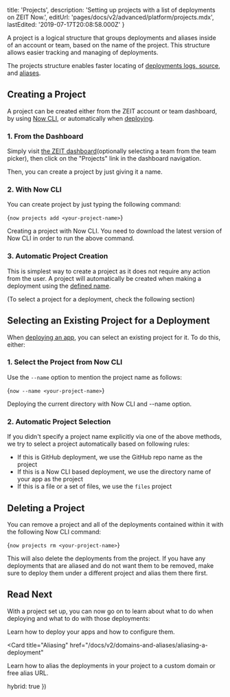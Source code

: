 
  title: 'Projects',
  description: 'Setting up projects with a list of deployments on ZEIT Now.',
  editUrl: 'pages/docs/v2/advanced/platform/projects.mdx',
  lastEdited: '2019-07-17T20:08:58.000Z'
}

A project is a logical structure that groups deployments and aliases inside of an account or team, based on the name of the project. This structure allows easier tracking and managing of deployments.

The projects structure enables faster locating of [deployments logs, source](/docs/v2/deployments/concepts/special-paths), and [aliases](/docs/v2/domains-and-aliases/aliasing-a-deployment).

## Creating a Project

A project can be created either from the ZEIT account or team dashboard, by using [Now CLI](/docs/v2/getting-started/installation), or automatically when [deploying](/docs/v2/deployments/basics).

### 1. From the Dashboard

Simply visit [the ZEIT dashboard](/dashboard)(optionally selecting a team from the team picker), then click on the "Projects" link in the dashboard navigation.

Then, you can create a project by just giving it a name.

### 2. With Now CLI

You can create project by just typing the following command:

<TerminalInput>{`now projects add <your-project-name>`}</TerminalInput>
<Caption>Creating a project with <GenericLink href="/now">Now CLI</GenericLink>.</Caption>

<Note>
  You need to download the latest version of Now CLI in order to run the above
  command.
</Note>

### 3. Automatic Project Creation

This is simplest way to create a project as it does not require any action from the user. A project will automatically be created when making a deployment using the [defined name](/docs/v2/deployments/concepts/urls#deployment-name).

(To select a project for a deployment, check the following section)

## Selecting an Existing Project for a Deployment

When [deploying an app](/docs/v2/deployments/basics), you can select an existing project for it. To do this, either:

### 1. Select the Project from Now CLI

Use the `--name` option to mention the project name as follows:

<TerminalInput>{`now --name <your-project-name>`}</TerminalInput>
<Caption>Deploying the current directory with Now CLI and <InlineCode>--name</InlineCode> option.</Caption>

### 2. Automatic Project Selection

If you didn't specify a project name explicitly via one of the above methods, we try to select a project automatically based on following rules:

- If this is GitHub deployment, we use the GitHub repo name as the project
- If this is a Now CLI based deployment, we use the directory name of your app as the project
- If this is a file or a set of files, we use the `files` project

## Deleting a Project

You can remove a project and all of the deployments contained within it with the following Now CLI command:

<TerminalInput>{`now projects rm <your-project-name>`}</TerminalInput>

<Note alert label="Note">
  This will also delete the deployments from the project. If you have any
  deployments that are aliased and do not want them to be removed, make sure to
  deploy them under a different project and alias them there first.
</Note>

## Read Next

With a project set up, you can now go on to learn about what to do when deploying and what to do with those deployments:

<Card title="Deployment Basics" href="/docs/v2/deployments/basics">
  Learn how to deploy your apps and how to configure them.
</Card>

<Card
  title="Aliasing"
  href="/docs/v2/domains-and-aliases/aliasing-a-deployment"
>
  Learn how to alias the deployments in your project to a custom domain or free
  alias URL.
</Card>

  hybrid: true
})
